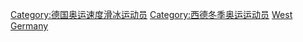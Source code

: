 [[Category:德国奥运速度滑冰运动员|Category:德国奥运速度滑冰运动员]]
[[Category:西德冬季奥运运动员|Category:西德冬季奥运运动员]]
[[Category:各國奧運競速滑冰運動員|West Germany]]